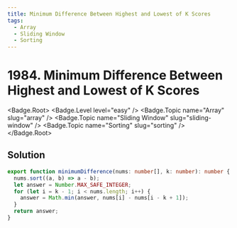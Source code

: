 ```yaml
---
title: Minimum Difference Between Highest and Lowest of K Scores
tags:
  - Array
  - Sliding Window
  - Sorting
---
```


# 1984. Minimum Difference Between Highest and Lowest of K Scores

<Badge.Root>
  <Badge.Level level="easy" />
  <Badge.Topic name="Array" slug="array" />
  <Badge.Topic name="Sliding Window" slug="sliding-window" />
  <Badge.Topic name="Sorting" slug="sorting" />
</Badge.Root>

## Solution

```typescript filename="solution.ts" copy
export function minimumDifference(nums: number[], k: number): number {
  nums.sort((a, b) => a - b);
  let answer = Number.MAX_SAFE_INTEGER;
  for (let i = k - 1; i < nums.length; i++) {
    answer = Math.min(answer, nums[i] - nums[i - k + 1]);
  }
  return answer;
}
```

<ProblemLink
  codingSite="leetcode"
  href="https://leetcode.com/problems/minimum-difference-between-highest-and-lowest-of-k-scores"
  title="Minimum Difference Between Highest and Lowest of K Scores"
/>
